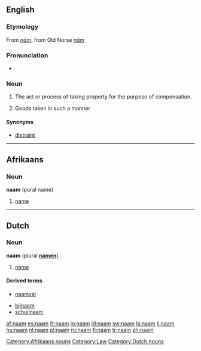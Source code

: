 ==English==

===Etymology===
From {{OE.}} ''[[nám]]'', from Old Norse ''[[nám]]''

===Pronunciation===
* {{IPA|/nɑːm/}}

===Noun===
{{en-noun|-}}

# {{context|obsolete|law}} The act or process of taking property for the purpose of compensation.
# {{context|obsolete|law}} Goods taken in such a manner

====Synonyms====
* [[distraint]]

----

==Afrikaans==

===Noun===
'''naam''' (pural name)

# [[name]]

[[Category:Afrikaans nouns]]
[[Category:Law]]

----

==Dutch==

===Noun===
'''naam''' {{m}} (plural '''[[namen]]''')

# [[name]]

====Derived terms====
<!-- naam* -->
* [[naamval]]
<!-- *naam -->
* [[bijnaam]]
* [[schuilnaam]]

[[Category:Dutch nouns]]

[[af:naam]]
[[es:naam]]
[[fr:naam]]
[[io:naam]]
[[id:naam]]
[[sw:naam]]
[[la:naam]]
[[li:naam]]
[[hu:naam]]
[[nl:naam]]
[[pl:naam]]
[[ru:naam]]
[[fi:naam]]
[[tr:naam]]
[[zh:naam]]